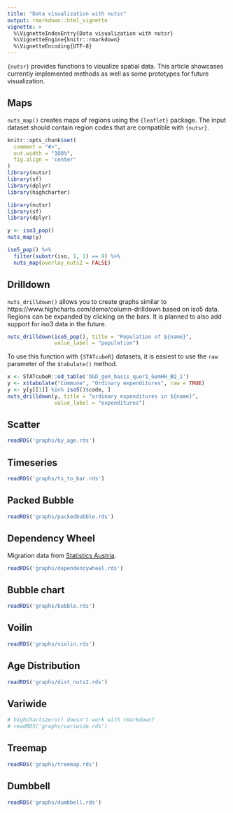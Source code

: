 ```yaml
---
title: "Data visualization with nutsr"
output: rmarkdown::html_vignette
vignette: >
  %\VignetteIndexEntry{Data visualization with nutsr}
  %\VignetteEngine{knitr::rmarkdown}
  %\VignetteEncoding{UTF-8}
---
```


`{nutsr}` provides functions to visualize spatial data.
This article showcases currently implemented methods as well as some prototypes for future visualization.

## Maps

`nuts_map()` creates maps of regions using the `{leaflet}` package.
The input dataset should contain region codes that are compatible with `{nutsr}`.

```r
knitr::opts_chunk$set(
  comment = "#>", 
  out.width = "100%",
  fig.align = 'center'
)
library(nutsr)
library(sf)
library(dplyr)
library(highcharter)
```

```r
library(nutsr)
library(sf)
library(dplyr)

y <- iso3_pop()
nuts_map(y)

iso5_pop() %>% 
  filter(substr(iso, 1, 1) == 9) %>% 
  nuts_map(overlay_nuts2 = FALSE)
```

## Drilldown

`nuts_drilldown()` allows you to create graphs similar to https://www.highcharts.com/demo/column-drilldown
based on iso5 data. Regions can be expanded by clicking on the bars.
It is planned to also add support for iso3 data in the future.

```r
nuts_drilldown(iso5_pop(), title = "Population of ${name}", 
               value_label = "population")
```

To use this function with `{STATcubeR}` datasets, it is easiest to
use the `raw` parameter of the `$tabulate()` method.

```r
x <- STATcubeR::od_table('OGD_gem_basis_quer1_GemHH_BQ_1')
y <- x$tabulate("Commune", "Ordinary expenditures", raw = TRUE)
y <- y[y[[1]] %in% iso5()$code, ]
nuts_drilldown(y, title = "ordinary expenditures in ${name}",
               value_label = "expenditures")
```

## Scatter

```r
readRDS('graphs/by_age.rds')
```

## Timeseries

```r
readRDS('graphs/ts_to_bar.rds')
```

## Packed Bubble

```r
readRDS('graphs/packedbubble.rds')
```

## Dependency Wheel

Migration data from [Statistics Austria](http://www.statistik.at/web_de/statistiken/menschen_und_gesellschaft/bevoelkerung/wanderungen/wanderungen_innerhalb_oesterreichs_binnenwanderungen/index.html).

```r
readRDS('graphs/dependencywheel.rds')
```

## Bubble chart

```r
readRDS('graphs/bubble.rds')
```

## Voilin

```r
readRDS('graphs/violin.rds')
```

## Age Distribution

```r
readRDS('graphs/dist_nuts2.rds')
```

## Variwide

```r
# highchartszero() doesn't work with rmarkdown?
# readRDS('graphs/variwide.rds')
```

## Treemap

```r
readRDS('graphs/treemap.rds')
```

## Dumbbell

```r
readRDS('graphs/dumbbell.rds')
```

[sunburst diagram]: https://www.highcharts.com/demo/sunburst
